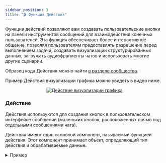 ```yaml
---
sidebar_position: 3
title: "🎬 Функция Действия"
---
```


Функции действий позволяют вам создавать пользовательские кнопки на панели инструментов сообщений для взаимодействия конечных пользователей.
Эта функция обеспечивает более интерактивное общение, позволяя пользователям предоставлять разрешение перед выполнением задачи,
создавать визуализации структурированных данных, загружать аудиофрагменты чатов и использовать многие другие сценарии.

Образец кода Действия можно найти [в разделе сообщества](https://openwebui.com/f/hub/custom_action/).

Пример Действия визуализации графика можно увидеть в видео ниже.

<p align="center">
  <a href="#">
    <img src="/images/pipelines/graph-viz-action.gif" alt="Действие визуализации графика" />
  </a>
</p>


### Действие
Действия используются для создания кнопок в пользовательском интерфейсе сообщений (маленьких кнопок, расположенных прямо под отдельными сообщениями чата).

Действия имеют один основной компонент, называемый функцией действия. Этот компонент принимает объект, определяющий тип действия и обрабатываемые данные.

<details>
<summary>Пример</summary>

```python
async def action(
        self,
        body: dict,
        __user__=None,
        __event_emitter__=None,
        __event_call__=None,
    ) -> Optional[dict]:
        print(f"action:{__name__}")

        response = await __event_call__(
            {
                "type": "input",
                "data": {
                    "title": "напишите сообщение",
                    "message": "здесь напишите сообщение для добавления",
                    "placeholder": "введите ваше сообщение",
                },
            }
        )
        print(response)
```
</details>
